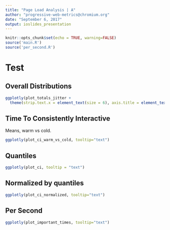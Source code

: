 ```yaml
---
title: "Page Load Analysis | A"
author: "progressive-web-metrics@chromium.org"
date: "September 6, 2017"
output: ioslides_presentation
---
```


```r
knitr::opts_chunk$set(echo = TRUE, warning=FALSE)
source('main.R')
source('per_second.R')
```

# Test

## Overall Distributions

```r
ggplotly(plot_totals_jitter +
  theme(strip.text.x = element_text(size = 6), axis.title = element_text(margin=c(50, 50, 50, 50))), tooltip="text")
```

## Time To Consistently Interactive

Means, warm vs cold.
```r
ggplotly(plot_ci_warm_vs_cold, tooltip="text")
```

## Quantiles
```r
ggplotly(plot_ci, tooltip = "text")
```

## Normalized by quantiles
```r
ggplotly(plot_ci_normalized, tooltip="text")
```

## Per Second
```r
ggplotly(plot_important_times, tooltip="text")
```
